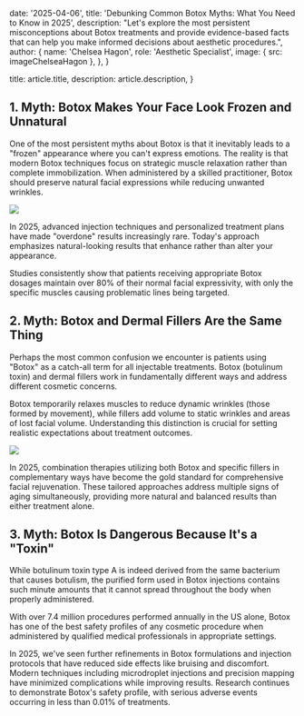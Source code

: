 
  date: '2025-04-06',
  title: 'Debunking Common Botox Myths: What You Need to Know in 2025',
  description:
    "Let's explore the most persistent misconceptions about Botox treatments and provide evidence-based facts that can help you make informed decisions about aesthetic procedures.",
  author: {
    name: 'Chelsea Hagon',
    role: 'Aesthetic Specialist',
    image: { src: imageChelseaHagon },
  },
}

  title: article.title,
  description: article.description,
}

## 1. Myth: Botox Makes Your Face Look Frozen and Unnatural

One of the most persistent myths about Botox is that it inevitably leads to a "frozen" appearance where you can't express emotions. The reality is that modern Botox techniques focus on strategic muscle relaxation rather than complete immobilization. When administered by a skilled practitioner, Botox should preserve natural facial expressions while reducing unwanted wrinkles.

![](./botox1.jpg)

In 2025, advanced injection techniques and personalized treatment plans have made "overdone" results increasingly rare. Today's approach emphasizes natural-looking results that enhance rather than alter your appearance.

Studies consistently show that patients receiving appropriate Botox dosages maintain over 80% of their normal facial expressivity, with only the specific muscles causing problematic lines being targeted.

## 2. Myth: Botox and Dermal Fillers Are the Same Thing

Perhaps the most common confusion we encounter is patients using "Botox" as a catch-all term for all injectable treatments. Botox (botulinum toxin) and dermal fillers work in fundamentally different ways and address different cosmetic concerns.

Botox temporarily relaxes muscles to reduce dynamic wrinkles (those formed by movement), while fillers add volume to static wrinkles and areas of lost facial volume. Understanding this distinction is crucial for setting realistic expectations about treatment outcomes.

![](./botox2.jpg)

In 2025, combination therapies utilizing both Botox and specific fillers in complementary ways have become the gold standard for comprehensive facial rejuvenation. These tailored approaches address multiple signs of aging simultaneously, providing more natural and balanced results than either treatment alone.

## 3. Myth: Botox Is Dangerous Because It's a "Toxin"

While botulinum toxin type A is indeed derived from the same bacterium that causes botulism, the purified form used in Botox injections contains such minute amounts that it cannot spread throughout the body when properly administered.

With over 7.4 million procedures performed annually in the US alone, Botox has one of the best safety profiles of any cosmetic procedure when administered by qualified medical professionals in appropriate settings.



In 2025, we've seen further refinements in Botox formulations and injection protocols that have reduced side effects like bruising and discomfort. Modern techniques including microdroplet injections and precision mapping have minimized complications while improving results. Research continues to demonstrate Botox's safety profile, with serious adverse events occurring in less than 0.01% of treatments.
